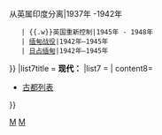 {{sidebar with collapsible lists
| name         = 緬甸歷史
| bodystyle    = border-collapse: collapse;
| title        = [[缅甸历史]]
| image        = [[Image:WikiProject Myanmar peacock.svg|140px]]
|wraplinks = true
|bodyclass = vcard plainlist
| isttitlestyle = background: #eee;
| width        = auto
| contentstyle = color: #aaa; text-align: left; border: 1px solid #aaa; padding: 0.3em;
| navbarstyle  = padding:0.3em;

| content1 = 
* [[缅甸历史#史前|史前历史]] 前11,000年–前200年
* [[骠国]] 前200年–1050年
* [[孟王國]] 825年?–1057年
* 若開諸古國 788年?–1406年
    |content2=
*[[蒲甘王国]] 849年–1297年
|list3title = <span style="color:#000000;">'''战国时期：'''</span>
|list3 = {{aligned table|fullwidth=y|leftright=y|col2nowrap=y
    | [[敏象王國]]|1297年–1313年
    | [[彬牙王国]]|1313年–1364年
    | [[实皆王国]]|1315年–1364年
    | [[阿瓦王朝|阿瓦王国]]|1364年–1555年
    | [[卑谬王国]]|1482年–1542年
    | [[勃固王朝]]|1287年–1531年
    | [[撣族諸邦]]|1215年–1563年
    | [[谬乌王国]]|1429年–1785年
    }}
|list4title = [[東吁王朝]] 1485年–1752年
|list4 = {{aligned table|fullwidth=y|leftright=y|col2nowrap=y
    | {{link-en|第一東吁帝國|First Toungoo Empire}}|1510年–1599年
    | 第二東吁帝國|1599年–1752年
    }}
    |content5=
* [[後勃固王朝]] 1740年–1757年
* [[贡榜王朝]] 1752年–1885年

|list6title = <span style="color:#000000;">'''殖民时期：'''</span>
|list6 = {{aligned table|fullwidth=y|leftright=y|col2nowrap=y
    | [[英缅战争]]|1824年–1885年
    | [[英属缅甸]]|1824年–1948年
    | {{.w}}[[英属印度诸省|英属印度时期]]|1824年–1937年
    | {{.w}}从英属印度分离|1937年 -1942年
    | {{.w}}英国重新控制|1945年 - 1948年
    | [[缅甸战役]]|1942年–1945年
    | [[缅甸国|日占缅甸]]|1942年–1945年
}}
|list7title = 
<span style="color:#000000;">'''现代：'''</span> 
|list7 = {{aligned table|fullwidth=y|leftright=y|col2nowrap=y
    | [[缅甸内战]]|1948年至今
    | [[緬甸聯邦 (1948–1962)|缅甸联邦]]|1948年–[[1962年緬甸軍事政變|1962年]]
    | [[缅甸式社会主义|社会主义时期]]|1962年–1988年
    | [[国家和平与发展委员会|第一次军政府时期]]|[[8888民主運動|1988年]]–[[2010年缅甸议会选举|2010年]]
    | [[缅甸民主改革|民主改革时期]]（[[t:緬甸民主運動|模板]]）|[[2010年缅甸议会选举|2010年]]-[[2021年缅甸政变|2021年]]
    | [[国家领导委员会 (缅甸)|第二次军政府时期]]|[[2021年缅甸政变|2021年]]至今
    }}
| content8= 
*[[缅甸首都|古都列表]]

}}<noinclude>
[[Category:东南亚历史模板|M]]
[[Category:缅甸历史| ]]
[[Category:历史导航模板|M]]
</noinclude>